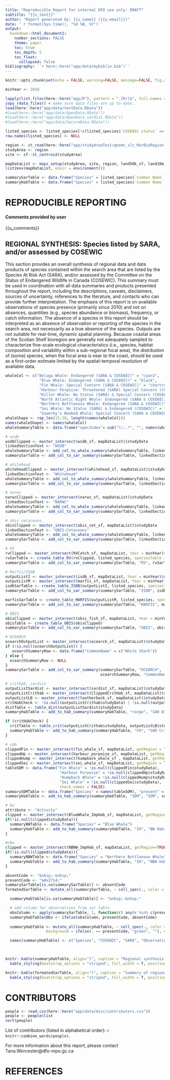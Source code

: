 ```yaml
---
title: "Reproducible Report for internal DFO use only: DRAFT"
subtitle: "{{u_text}}"
author: "Report generated by: {{u_name}} ({{u_email}})"
date: '`r format(Sys.time(), "%d %B, %Y")`'
output:
  bookdown::html_document2:
    number_sections: FALSE
    theme: paper
    toc: true
    toc_depth: 5
    toc_float:
      collapsed: false
bibliography: '`r here::here("app/data/mybiblio.bib")`'
---
```


<style>
table {background-color: white !important;color: black !important;}
caption {color: black !important;}
a:link {color: #002080;}
a:visited {color: #008040;}
a:hover {color: #006080;}
</style>

```r
knitr::opts_chunk$set(echo = FALSE, warning=FALSE, message=FALSE, fig.align="left")
```

```r
minYear <- 2010

lapply(list.files(here::here("app/R"), pattern = ".[Rr]$", full.names = TRUE), source) # check helpers.R for a list of packages
copy_rdata_files() # make sure data files are up to date. 
load(here::here("app/data/testData.RData"))
#load(here::here("app/data/OpenData.RData"))
#load(here::here("app/data/OpenData_sardist.RData"))
#load(here::here("app/data/SecureData.RData"))

listed_species <- listed_species[!c(listed_species$`COSEWIC status` == "No Status" & listed_species$`SARA status` == "No Status"), ]
row.names(listed_species) <- NULL

```

```r
region <- st_read(here::here("app/studyAreaTest/geoms_slc_MarBioRegion.geojson"))
studyArea <- region
site <- sf::st_centroid(studyArea)
```

```r
mapDataList <- maps_setup(studyArea, site, region, land50k_sf, land10m_sf, bounds_sf)
list2env(mapDataList, envir = environment())
```

```r
summarySarTable <- data.frame("Species" = listed_species$`Common Name`, "COSEWIC" = listed_species$`COSEWIC status`, "SARA" = listed_species$`SARA status`)
summaryHabTable <- data.frame("Species" = listed_species$`Common Name`, "COSEWIC" = listed_species$`COSEWIC status`, "SARA" = listed_species$`SARA status`, "Obs" = NA, "range" = NA, "SDM" = NA, "IH" = NA, "CH" = NA)

```

# **REPRODUCIBLE REPORTING**  

#### **Comments provided by user**

{{u_comments}}


## **REGIONAL SYNTHESIS: Species listed by SARA, and/or assessed by COSEWIC**

This section provides an overall synthesis of regional data and data products of species contained within the search area that are listed by the Species At Risk Act (SARA), and/or assessed by the Committee on the Status of Endangered Wildlife in Canada (COSEWIC). This summary must be used in coordination with all data summaries and products presented throughout the report, including the descriptions, caveats, disclaimers, sources of uncertainty, references to the literature, and contacts who can provide further interpretation. The emphasis of this report is on available observations of species presence (primarily since 2010) and not on absences, quantities (e.g., species abundance or biomass), frequency, or catch information. The absence of a species in this report should be interpreted as an absence of observation or reporting of the species in the search area, not necessarily as a true absence of the species. Outputs are not suitable for real-time, dynamic spatial planning. Because coastal areas of the Scotian Shelf bioregion are generally not adequately sampled to characterize fine-scale ecological characteristics (i.e., species, habitat composition and variability within a sub-regional focal area), the distribution of (some) species, when the focal area is near to the coast, should be used as a first-order estimate limited by the spatial-temporal resolution of available data.


```r
whaleCol <- c("Beluga Whale: Endangered (SARA & COSEWIC)" = "cyan3",
               "Blue Whale: Endangered (SARA & COSEWIC)" = "black", 
               "Fin Whale: Special Concern (SARA & COSEWIC)" = "chartreuse4",
               "Harbour Porpoise: Threatened (SARA) Special Concern (COSEWIC)" = "#F5A4E7",
               "Killer Whale: No Status (SARA) & Special Concern (COSEWIC)" = "#00AFBB", 
               "North Atlantic Right Whale: Endangered (SARA & COSEWIC)" = "darkorchid4", 
               "Northern Bottlenose Whale: Endangered (SARA & COSEWIC)" = "#0827EF", 
               "Sei Whale: No Status (SARA) & Endangered (COSEWIC)" = "#EF6408", 
               "Sowerby's Beaked Whale: Special Concern (SARA & COSEWIC)" = "red")
whaleShape <- rep_len(15:20, length(names(whaleCol)))
names(whaleShape) <- names(whaleCol)
whaleSummaryTable <- data.frame("specIndex"= sub("\\:.*", "", names(whaleShape)) ,"Species" = names(whaleShape))
```

```r
# wsdb
wsdbClipped <- master_intersect(wsdb_sf, mapDataList)$studyData
linkedSectionText <- "WSDB"
whaleSummaryTable <- add_col_to_whale_summary(whaleSummaryTable, linkedSectionText, wsdbClipped, "Legend")
summarySarTable <- add_col_to_sar_summary(summarySarTable, linkedSectionText, whaleSummaryTable, "specIndex", linkedSectionText)

# whitehead
whiteheadClipped <- master_intersect(whitehead_sf, mapDataList)$studyData
linkedSectionText <- "Whitehead"
whaleSummaryTable <- add_col_to_whale_summary(whaleSummaryTable, linkedSectionText, whiteheadClipped, "Legend")
summarySarTable <- add_col_to_sar_summary(summarySarTable, linkedSectionText, whaleSummaryTable, "specIndex", linkedSectionText)

# narwc
narwcClipped <- master_intersect(narwc_sf, mapDataList)$studyData
linkedSectionText <- "NARWC"
whaleSummaryTable <- add_col_to_whale_summary(whaleSummaryTable, linkedSectionText, narwcClipped, "Legend")
summarySarTable <- add_col_to_sar_summary(summarySarTable, linkedSectionText, whaleSummaryTable, "specIndex", linkedSectionText)

# obis cetaceans
obisClipped <- master_intersect(obis_cet_sf, mapDataList)$studyData
linkedSectionText <- "OBIS-Cetaceans"
whaleSummaryTable <- add_col_to_whale_summary(whaleSummaryTable, linkedSectionText, obisClipped, "Legend")
summarySarTable <- add_col_to_sar_summary(summarySarTable, linkedSectionText, whaleSummaryTable, "specIndex", linkedSectionText)

# RV
rvClipped <- master_intersect(RVCatch_sf, mapDataList, Year = minYear)$studyData
rvSarTable <- create_table_RV(rvClipped, listed_species, speciesTable = RVGSSPECIES)$sarData
summarySarTable <- add_col_to_sar_summary(summarySarTable, "RV", rvSarTable, "Common Name", "Individuals")

# Marfis/ISDB
outputListI <- master_intersect(isdb_sf, mapDataList, Year = minYear)$studyData
outputListM <- master_intersect(marfis_sf, mapDataList, Year = minYear)$studyData
isdbSarTable <- create_table_ISDB(outputListI, listed_species, speciesTable = ISSPECIESCODES)$sarData
summarySarTable <- add_col_to_sar_summary(summarySarTable, "ISDB", isdbSarTable, "Common Name", "Records")

marfisSarTable <- create_table_MARFIS(outputListM, listed_species, speciesTable = MARFISSPECIESCODES)$sarData
summarySarTable <- add_col_to_sar_summary(summarySarTable, "MARFIS", marfisSarTable, "Common Name", "Records")

# OBIS
obisClipped <- master_intersect(obis_fish_sf, mapDataList, Year = minYear)$studyData
obisTable <- create_table_OBIS(obisClipped)
summarySarTable <- add_col_to_sar_summary(summarySarTable, "OBIS", obisTable, "Common Name", "Common Name")

# OCEARCH
ocearchOutputList <- master_intersect(ocearch_sf, mapDataList)$studyData
if (!is.null(ocearchOutputList)) {
   ocearchSummaryRow <- data.frame("CommonName" = c("White Shark"))
} else {
  ocearchSummaryRow <- NULL
}
summarySarTable <- add_col_to_sar_summary(summarySarTable, "OCEARCH",
                                          ocearchSummaryRow, "CommonName", "CommonName")


```

```r
# crithab, sardist
outputListSardist <- master_intersect(sardist_sf, mapDataList)$studyData
outputListCrithab <- master_intersect(ClippedCritHab_sf, mapDataList)$studyData
outputListLB <- master_intersect(leatherback_sf, mapDataList)$studyData
critHabCheck <- !is.null(outputListCrithab$studyData) | !is.null(outputListLB$studyData)
distTable <- table_dist(outputListSardist$studyData)
summaryHabTable <- add_to_hab_summary(summaryHabTable, "range", "SAR Distribution",  distTable, "Common Name", "Common Name")

if (critHabCheck) {
  critTable <- table_crit(outputListCrithab$studyData, outputListLB$studyData)  
  summaryHabTable <- add_to_hab_summary(summaryHabTable, "CH", "SAR Critical Habitat", critTable, "Common Name", "Common Name")
}

# sdm
clippedFin <- master_intersect(fin_whale_sf, mapDataList, getRegion = TRUE)
clippedHp <- master_intersect(harbour_porpoise_sf, mapDataList, getRegion = TRUE)
clippedHump <- master_intersect(humpback_whale_sf , mapDataList, getRegion = TRUE)
clippedSei <- master_intersect(sei_whale_sf, mapDataList, getRegion = TRUE)
tableSDM <- data.frame("Fin Whale" = !is.null(clippedFin$studyData),
                        "Harbour Porpoise" = !is.null(clippedHp$studyData),
                        "Humpback Whale" = !is.null(clippedHump$studyData),
                        "Sei Whale" = !is.null(clippedSei$studyData),
                        check.names = FALSE)
summarySDMTable <- data.frame("Species" = names(tableSDM), "present" = transpose(tableSDM)$V1)
summaryHabTable <- add_to_hab_summary(summaryHabTable, "SDM", "SDM", summarySDMTable, "Species", "present")

# bw
attribute <- "Activity"
clipped <- master_intersect(BlueWhale_ImpHab_sf, mapDataList, getRegion=TRUE)
if(!is.null(clipped$studyData)){
  summaryBWTable <- data.frame("Species" = "Blue Whale")
  summaryHabTable <- add_to_hab_summary(summaryHabTable, "IH", "BW Habitat", summaryBWTable, "Species", "Species")
}

#nbw
clipped <- master_intersect(NBNW_ImpHab_sf, mapDataList, getRegion=TRUE)
if(!is.null(clipped$studyData)){
  summaryNBWTable <- data.frame("Species" = "Northern Bottlenose Whale")
  summaryHabTable <- add_to_hab_summary(summaryHabTable, "IH", "NBW Habitat", summaryNBWTable, "Species", "Species")
}

```


```r
absentCode <- "&nbsp;-&nbsp;"
presentCode <- "&#x2714;"
summarySarTable[is.na(summarySarTable)] <- absentCode
formatedSarTable <- mutate_all(summarySarTable, ~ cell_spec(., color = ifelse(. == presentCode, "white", ""), background = ifelse(. == presentCode, "green", ""), escape = FALSE))

```

```r
  summaryHabTable[is.na(summaryHabTable)] <- "&nbsp;-&nbsp;"

  # add column for observations from sar table
  obsColumn <- apply(summarySarTable, 1, function(r) any(r %in% c(presentCode)))
  summaryHabTable$Obs <- ifelse(obsColumn, presentCode, absentCode)
  
  summaryHabTable <- mutate_all(summaryHabTable, ~ cell_spec(., color = ifelse(. == presentCode, "white", ""),
                  background = ifelse(. == presentCode, "green", ""), escape = FALSE))

  names(summaryHabTable) <- c("Species", "COSEWIC", "SARA", "Observations", "SAR Range", "SDM", "Important Habitat", "Critical Habitat")

  
```

```r
knitr::kable(summaryHabTable, align="l", caption = "Regional synthesis of data and data products of species contained within the search area that are listed by the Species At Risk Act (SARA), and/or assessed by the Committee on the Status of Endangered Wildlife in Canada (COSEWIC). Data points (observations) are summarized in more detail in the subsequent table. A description of the different sources of information for Species at Risk is available in the infographic: <https://github.com/dfo-mar-odis/shinySpatialApp/blob/master/app/data/misc/SAR-information-type-reproducible-reports.pdf>). The absence of a species in this table should be interpreted as an absence of reporting, not necessarily as an absence of the species in the area. Outputs are not suitable for real-time, dynamic spatial planning.", booktabs = T, escape = F, linesep = "") %>%
  kable_styling(bootstrap_options = "striped", full_width = T, position = "left")
```

```r
knitr::kable(formatedSarTable, align="l", caption = "Summary of regional data points (observations) of species contained within the search area that are listed by the Species At Risk Act (SARA), and/or assessed by the Committee on the Status of Endangered Wildlife in Canada (COSEWIC). Presence of a species in at least one of these data sources is reported as a presence in the data points (observations) in the table above. The absence of a species in this table should be interpreted as an absence of reporting, not necessarily as an absence of the species in the area. Outputs are not suitable for real-time, dynamic spatial planning.", booktabs = T, escape = F, linesep = "") %>%
  kable_styling(bootstrap_options = "striped", full_width = T, position = "left")

```


# **CONTRIBUTORS**
```r
people <- read.csv(here::here("app/data/misc/contributors.csv"))
people <- people$list
sort(people)
```
List of contributors (listed in alphabetical order): `r knitr::combine_words(people)`.

For more information about this report, please contact Tana.Worcester@dfo-mpo.gc.ca

# **REFERENCES**    
